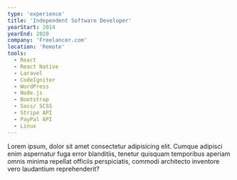 ```yaml
---
type: 'experience'
title: 'Independent Software Developer'
yearStart: 2014
yearEnd: 2020
company: 'Freelancer.com'
location: 'Remote'
tools:
  - React
  - React Native
  - Laravel
  - CodeIgniter
  - WordPress
  - Node.js
  - Bootstrap
  - Sass/ SCSS
  - Stripe API
  - PayPal API
  - Linux
---
```


Lorem ipsum, dolor sit amet consectetur adipisicing elit. Cumque adipisci enim aspernatur fuga error blanditiis, tenetur quisquam temporibus aperiam omnis minima repellat officiis perspiciatis, commodi architecto inventore vero laudantium reprehenderit?
